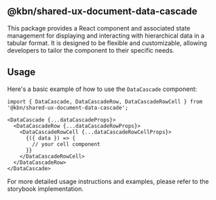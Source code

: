 ##  @kbn/shared-ux-document-data-cascade

This package provides a React component and associated state management for displaying and interacting 
with hierarchical data in a tabular format. It is designed to be flexible and customizable, 
allowing developers to tailor the component to their specific needs.

## Usage

Here's a basic example of how to use the `DataCascade` component:

```tsx
import { DataCascade, DataCascadeRow, DataCascadeRowCell } from '@kbn/shared-ux-document-data-cascade';

<DataCascade {...dataCascadeProps}>
  <DataCascadeRow {...dataCascadeRowProps}>
    <DataCascadeRowCell {...dataCascadeRowCellProps}>
      {({ data }) => {
        // your cell component
      }}
    </DataCascadeRowCell>
  </DataCascadeRow>
</DataCascade>
```

For more detailed usage instructions and examples, please refer to the storybook implementation.

